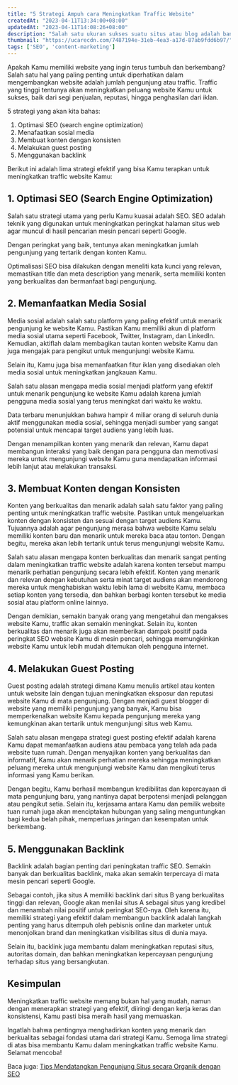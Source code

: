```yaml
---
title: "5 Strategi Ampuh cara Meningkatkan Traffic Website"
createdAt: "2023-04-11T13:34:00+08:00"
updatedAt: "2023-04-11T14:08:26+08:00"
description: "Salah satu ukuran sukses suatu situs atau blog adalah banyaknya jumlah pengunjung yang hadir. belajar bagaimana cara meningkatkan traffic website ?"
thumbnail: "https://ucarecdn.com/7487194e-31eb-4ea3-a17d-87ab9fdd6b97/"
tags: ['SEO', 'content-marketing']
---
```

Apakah Kamu memiliki website yang ingin terus tumbuh dan berkembang? Salah satu hal yang paling penting untuk diperhatikan dalam mengembangkan website adalah jumlah pengunjung atau traffic. Traffic yang tinggi tentunya akan meningkatkan peluang website Kamu untuk sukses, baik dari segi penjualan, reputasi, hingga penghasilan dari iklan.

5 strategi yang akan kita bahas:

1. Optimasi SEO (search engine optimization)
2. Menafaatkan sosial media
3. Membuat konten dengan konsisten
4. Melakukan guest posting
5. Menggunakan backlink

Berikut ini adalah lima strategi efektif yang bisa Kamu terapkan untuk meningkatkan traffic website Kamu:

## 1. Optimasi SEO (Search Engine Optimization)

Salah satu strategi utama yang perlu Kamu kuasai adalah SEO. SEO adalah teknik yang digunakan untuk meningkatkan peringkat halaman situs web agar muncul di hasil pencarian mesin pencari seperti Google.

Dengan peringkat yang baik, tentunya akan meningkatkan jumlah pengunjung yang tertarik dengan konten Kamu.

Optimalisasi SEO bisa dilakukan dengan meneliti kata kunci yang relevan, memastikan title dan meta description yang menarik, serta memiliki konten yang berkualitas dan bermanfaat bagi pengunjung.

## 2. Memanfaatkan Media Sosial

Media sosial adalah salah satu platform yang paling efektif untuk menarik pengunjung ke website Kamu. Pastikan Kamu memiliki akun di platform media sosial utama seperti Facebook, Twitter, Instagram, dan LinkedIn. Kemudian, aktiflah dalam membagikan tautan konten website Kamu dan juga mengajak para pengikut untuk mengunjungi website Kamu.

Selain itu, Kamu juga bisa memanfaatkan fitur iklan yang disediakan oleh media sosial untuk meningkatkan jangkauan Kamu.

Salah satu alasan mengapa media sosial menjadi platform yang efektif untuk menarik pengunjung ke website Kamu adalah karena jumlah pengguna media sosial yang terus meningkat dari waktu ke waktu.

Data terbaru menunjukkan bahwa hampir 4 miliar orang di seluruh dunia aktif menggunakan media sosial, sehingga menjadi sumber yang sangat potensial untuk mencapai target audiens yang lebih luas.

Dengan menampilkan konten yang menarik dan relevan, Kamu dapat membangun interaksi yang baik dengan para pengguna dan memotivasi mereka untuk mengunjungi website Kamu guna mendapatkan informasi lebih lanjut atau melakukan transaksi.

## 3. Membuat Konten dengan Konsisten

Konten yang berkualitas dan menarik adalah salah satu faktor yang paling penting untuk meningkatkan traffic website. Pastikan untuk mengeluarkan konten dengan konsisten dan sesuai dengan target audiens Kamu. Tujuannya adalah agar pengunjung merasa bahwa website Kamu selalu memiliki konten baru dan menarik untuk mereka baca atau tonton. Dengan begitu, mereka akan lebih tertarik untuk terus mengunjungi website Kamu.

Salah satu alasan mengapa konten berkualitas dan menarik sangat penting dalam meningkatkan traffic website adalah karena konten tersebut mampu menarik perhatian pengunjung secara lebih efektif. Konten yang menarik dan relevan dengan kebutuhan serta minat target audiens akan mendorong mereka untuk menghabiskan waktu lebih lama di website Kamu, membaca setiap konten yang tersedia, dan bahkan berbagi konten tersebut ke media sosial atau platform online lainnya.

Dengan demikian, semakin banyak orang yang mengetahui dan mengakses website Kamu, traffic akan semakin meningkat. Selain itu, konten berkualitas dan menarik juga akan memberikan dampak positif pada peringkat SEO website Kamu di mesin pencari, sehingga memungkinkan website Kamu untuk lebih mudah ditemukan oleh pengguna internet.

## 4. Melakukan Guest Posting

Guest posting adalah strategi dimana Kamu menulis artikel atau konten untuk website lain dengan tujuan meningkatkan eksposur dan reputasi website Kamu di mata pengunjung. Dengan menjadi guest blogger di website yang memiliki pengunjung yang banyak, Kamu bisa memperkenalkan website Kamu kepada pengunjung mereka yang kemungkinan akan tertarik untuk mengunjungi situs web Kamu.

Salah satu alasan mengapa strategi guest posting efektif adalah karena Kamu dapat memanfaatkan audiens atau pembaca yang telah ada pada website tuan rumah. Dengan menyajikan konten yang berkualitas dan informatif, Kamu akan menarik perhatian mereka sehingga meningkatkan peluang mereka untuk mengunjungi website Kamu dan mengikuti terus informasi yang Kamu berikan.

Dengan begitu, Kamu berhasil membangun kredibilitas dan kepercayaan di mata pengunjung baru, yang nantinya dapat berpotensi menjadi pelanggan atau pengikut setia. Selain itu, kerjasama antara Kamu dan pemilik website tuan rumah juga akan menciptakan hubungan yang saling menguntungkan bagi kedua belah pihak, memperluas jaringan dan kesempatan untuk berkembang.

## 5. Menggunakan Backlink

Backlink adalah bagian penting dari peningkatan traffic SEO. Semakin banyak dan berkualitas backlink, maka akan semakin terpercaya di mata mesin pencari seperti Google.

Sebagai contoh, jika situs A memiliki backlink dari situs B yang berkualitas tinggi dan relevan, Google akan menilai situs A sebagai situs yang kredibel dan menambah nilai positif untuk peringkat SEO-nya. Oleh karena itu, memiliki strategi yang efektif dalam membangun backlink adalah langkah penting yang harus ditempuh oleh pebisnis online dan marketer untuk menonjolkan brand dan meningkatkan visibilitas situs di dunia maya.

Selain itu, backlink juga membantu dalam meningkatkan reputasi situs, autoritas domain, dan bahkan meningkatkan kepercayaan pengunjung terhadap situs yang bersangkutan.

## Kesimpulan

Meningkatkan traffic website memang bukan hal yang mudah, namun dengan menerapkan strategi yang efektif, diiringi dengan kerja keras dan konsistensi, Kamu pasti bisa meraih hasil yang memuaskan.

Ingatlah bahwa pentingnya menghadirkan konten yang menarik dan berkualitas sebagai fondasi utama dari strategi Kamu. Semoga lima strategi di atas bisa membantu Kamu dalam meningkatkan traffic website Kamu. Selamat mencoba!

Baca juga: [Tips Mendatangkan Pengunjung Situs secara Organik dengan SEO](/blog/tips-mendatangkan-pengunjung-situs-secara-organik-dengan-seo)